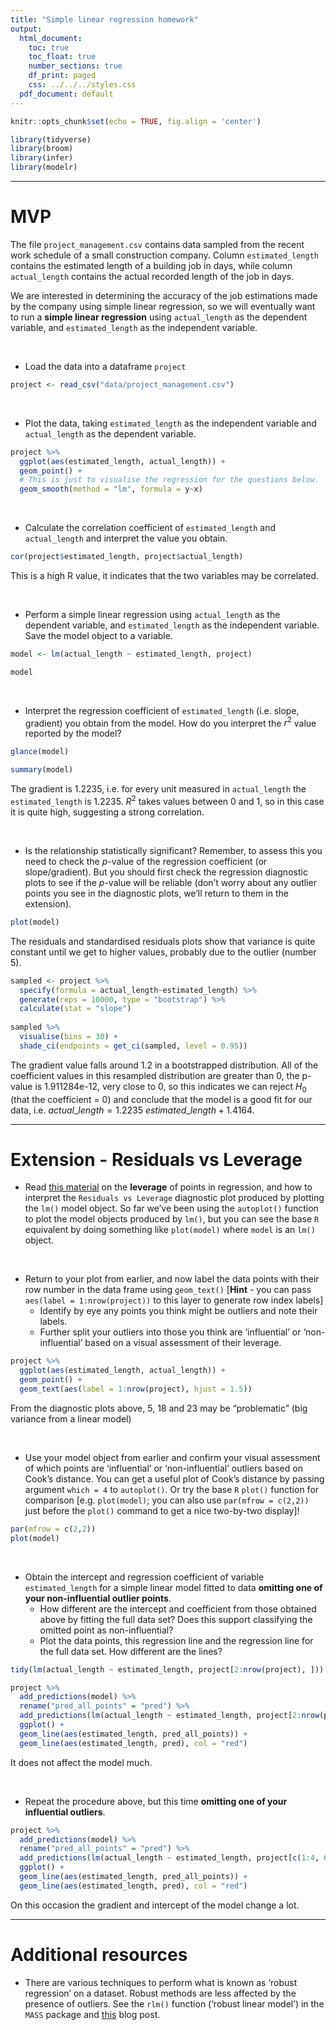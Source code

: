 ```yaml
---
title: "Simple linear regression homework"
output:
  html_document:
    toc: true
    toc_float: true
    number_sections: true
    df_print: paged
    css: ../../../styles.css
  pdf_document: default
---
```




```r
knitr::opts_chunk$set(echo = TRUE, fig.align = 'center')

library(tidyverse)
library(broom)
library(infer)
library(modelr)
```

<hr>

# MVP

The file `project_management.csv` contains data sampled from the recent work schedule of a small construction company. Column `estimated_length` contains the estimated length of a building job in days, while column `actual_length` contains the actual recorded length of the job in days. 

We are interested in determining the accuracy of the job estimations made by the company using simple linear regression, so we will eventually want to run a **simple linear regression** using `actual_length` as the dependent variable, and `estimated_length` as the independent variable.

<br>

* Load the data into a dataframe `project`

```r
project <- read_csv("data/project_management.csv")
```


<br>

* Plot the data, taking `estimated_length` as the independent variable and `actual_length` as the dependent variable.

```r
project %>% 
  ggplot(aes(estimated_length, actual_length)) + 
  geom_point() +
  # This is just to visualise the regression for the questions below.
  geom_smooth(method = "lm", formula = y~x)
```


<br>

* Calculate the correlation coefficient of `estimated_length` and `actual_length` and interpret the value you obtain.

```r
cor(project$estimated_length, project$actual_length)
```
This is a high R value, it indicates that the two variables may be correlated.

<br>

* Perform a simple linear regression using `actual_length` as the dependent variable, and `estimated_length` as the independent variable. Save the model object to a variable.
```r
model <- lm(actual_length ~ estimated_length, project)

model
```


<br>

* Interpret the regression coefficient of `estimated_length` (i.e. slope, gradient) you obtain from the model. How do you interpret the $r^2$ value reported by the model?

```r
glance(model)
```
```r
summary(model)
```
The gradient is 1.2235, i.e. for every unit measured in `actual_length` the `estimated_length` is 1.2235. $R^2$ takes values between 0 and 1, so in this case it is quite high, suggesting a strong correlation.

<br>

* Is the relationship statistically significant? Remember, to assess this you need to check the $p$-value of the regression coefficient (or slope/gradient). But you should first check the regression diagnostic plots to see if the $p$-value will be reliable (don't worry about any outlier points you see in the diagnostic plots, we'll return to them in the extension).

```r
plot(model)
```

The residuals and standardised residuals plots show that variance is quite constant until we get to higher values, probably due to the outlier (number 5).

```r
sampled <- project %>%
  specify(formula = actual_length~estimated_length) %>% 
  generate(reps = 10000, type = "bootstrap") %>% 
  calculate(stat = "slope")
  
sampled %>% 
  visualise(bins = 30) +
  shade_ci(endpoints = get_ci(sampled, level = 0.95))
```
The gradient value falls around 1.2 in a bootstrapped distribution. All of the coefficient values in this resampled distribution are greater than 0, the p-value is 1.911284e-12, very close to 0, so this indicates we can reject $H_0$ (that the coefficient = 0) and conclude that the model is a good fit for our data, i.e. $actual\_length = 1.2235\ estimated\_length + 1.4164$.


<hr>

# Extension - Residuals vs Leverage

* Read [this material](https://boostedml.com/2019/03/linear-regression-plots-residuals-vs-leverage.html) on the **leverage** of points in regression, and how to interpret the `Residuals vs Leverage` diagnostic plot produced by plotting the `lm()` model object. So far we've been using the `autoplot()` function to plot the model objects produced by `lm()`, but you can see the base `R` equivalent by doing something like `plot(model)` where `model` is an `lm()` object.

<br>

* Return to your plot from earlier, and now label the data points with their row number in the data frame using `geom_text()` [**Hint** - you can pass `aes(label = 1:nrow(project))` to this layer to generate row index labels]
  - Identify by eye any points you think might be outliers and note their labels.
  - Further split your outliers into those you think are 'influential' or 'non-influential' based on a visual assessment of their leverage.

```r
project %>% 
  ggplot(aes(estimated_length, actual_length)) + 
  geom_point() +
  geom_text(aes(label = 1:nrow(project), hjust = 1.5))
```

From the diagnostic plots above, 5, 18 and 23 may be "problematic" (big variance from a linear model)

<br>

* Use your model object from earlier and confirm your visual assessment of which points are 'influential' or 'non-influential' outliers based on Cook's distance. You can get a useful plot of Cook's distance by passing argument `which = 4` to `autoplot()`. Or try the base `R` `plot()` function for comparison [e.g. `plot(model)`; you can also use `par(mfrow = c(2,2))` just before the `plot()` command to get a nice two-by-two display]!

```r
par(mfrow = c(2,2))
plot(model)
```


<br>

* Obtain the intercept and regression coefficient of variable `estimated_length` for a simple linear model fitted to data **omitting one of your non-influential outlier points**. 
  - How different are the intercept and coefficient from those obtained above by fitting the full data set? Does this support classifying the omitted point as non-influential? 
  - Plot the data points, this regression line and the regression line for the full data set. How different are the lines?
  
```r
tidy(lm(actual_length ~ estimated_length, project[2:nrow(project), ]))
```
```r
project %>% 
  add_predictions(model) %>% 
  rename("pred_all_points" = "pred") %>% 
  add_predictions(lm(actual_length ~ estimated_length, project[2:nrow(project), ])) %>% 
  ggplot() +
  geom_line(aes(estimated_length, pred_all_points)) +
  geom_line(aes(estimated_length, pred), col = "red") 
```

It does not affect the model much.
  
<br>

* Repeat the procedure above, but this time **omitting one of your influential outliers**. 

```r
project %>% 
  add_predictions(model) %>% 
  rename("pred_all_points" = "pred") %>% 
  add_predictions(lm(actual_length ~ estimated_length, project[c(1:4, 6:nrow(project)), ])) %>% 
  ggplot() +
  geom_line(aes(estimated_length, pred_all_points)) +
  geom_line(aes(estimated_length, pred), col = "red") 
```

On this occasion the gradient and intercept of the model change a lot.

<hr>

# Additional resources

* There are various techniques to perform what is known as 'robust regression' on a dataset. Robust methods are less affected by the presence of outliers. See the `rlm()` function ('robust linear model') in the `MASS` package and [this](http://www.alastairsanderson.com/R/tutorials/robust-regression-in-R/) blog post.



